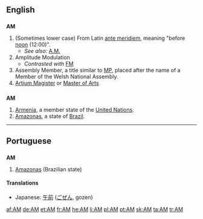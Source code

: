 {{wikipedia|AM}}
{{also|Appendix:Variations of "am"}}
==English==

==={{initialism}}===
'''AM'''

# (Sometimes lower case) From Latin [[ante meridiem]], meaning "before [[noon]] (12:00)".
#* ''See also:'' [[A.M.]]
# Amplitude Modulation
#* ''Contrasted with'' [[FM]]
# Assembly Member, a title similar to [[MP]], placed after the name of a Member of the Welsh National Assembly.
# [[Artium Magister]] or [[Master of Arts]]

==={{abbreviation}}===
'''AM'''

# [[Armenia]], a member state of the [[United Nations]].
# [[Amazonas]], a state of [[Brazil]].

----

==Portuguese==

==={{abbreviation}}===
'''AM'''

# [[Amazonas]] (Brazilian state)

====Translations====
{{trans-top|before noon}}
* Japanese: [[午前]] ([[ごぜん]], gozen)
{{trans-mid}}
{{trans-bottom}}

[[af:AM]]
[[de:AM]]
[[et:AM]]
[[fr:AM]]
[[he:AM]]
[[li:AM]]
[[pl:AM]]
[[pt:AM]]
[[sk:AM]]
[[ta:AM]]
[[tr:AM]]
